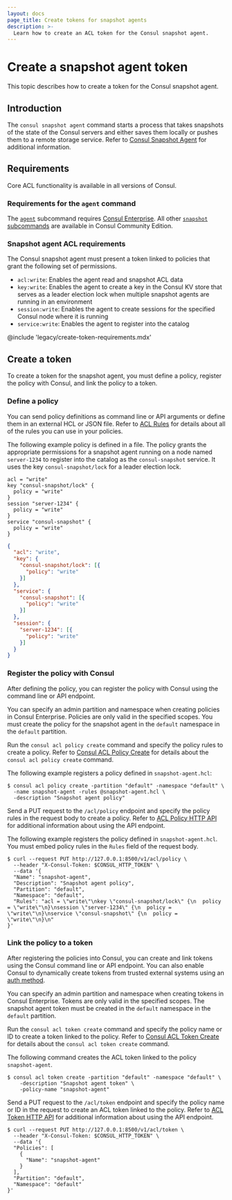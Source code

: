 ```yaml
---
layout: docs
page_title: Create tokens for snapshot agents
description: >-
  Learn how to create an ACL token for the Consul snapshot agent.
---
```


# Create a snapshot agent token

This topic describes how to create a token for the Consul snapshot agent.

<EnterpriseAlert />

## Introduction

The `consul snapshot agent` command starts a process that takes snapshots of the state of the Consul
servers and either saves them locally or pushes them to a remote storage service. Refer to [Consul Snapshot Agent](/consul/commands/snapshot/agent) for additional information.

## Requirements

Core ACL functionality is available in all versions of Consul.

### Requirements for the `agent` command

The [`agent`](/consul/commands/snapshot/agent) subcommand requires [Consul Enterprise](https://www.hashicorp.com/products/consul/). All other [`snapshot` subcommands](/consul/commands/snapshot) are available in Consul Community Edition.

### Snapshot agent ACL requirements

The Consul snapshot agent must present a token linked to policies that grant the following set of permissions.

* `acl:write`: Enables the agent read and snapshot ACL data
* `key:write`: Enables the agent to create a key in the Consul KV store that serves as a leader election lock when multiple snapshot agents are running in an environment
* `session:write`: Enables the agent to create sessions for the specified Consul node where it is running
* `service:write`: Enables the agent to register into the catalog

@include 'legacy/create-token-requirements.mdx'

## Create a token

To create a token for the snapshot agent, you must define a policy, register the policy with Consul, and link the policy to a token.

### Define a policy

You can send policy definitions as command line or API arguments or define them in an external HCL or JSON file. Refer to [ACL Rules](/consul/docs/secure-consul/acl/rules) for details about all of the rules you can use in your policies.

The following example policy is defined in a file. The policy grants the appropriate permissions for a snapshot agent running on a node named `server-1234` to register into the catalog as the `consul-snapshot` service. It uses the key `consul-snapshot/lock` for a leader election lock.

<CodeTabs>

```hcl
acl = "write"
key "consul-snapshot/lock" {
  policy = "write"
}
session "server-1234" {
  policy = "write"
}
service "consul-snapshot" {
  policy = "write"
}
```

```json
{
  "acl": "write",
  "key": {
    "consul-snapshot/lock": [{
      "policy": "write"
    }]
  },
  "service": {
    "consul-snapshot": [{
      "policy": "write"
    }]
  },
  "session": {
    "server-1234": [{
      "policy": "write"
    }]
  }
}
```

</CodeTabs>

### Register the policy with Consul

After defining the policy, you can register the policy with Consul using the command line or API endpoint.

You can specify an admin partition and namespace when creating policies in Consul Enterprise. Policies are only valid in the specified scopes. You must create the policy for the snapshot agent in the `default` namespace in the `default` partition.

<Tabs>

<Tab heading="CLI" group="CLI">

Run the `consul acl policy create` command and specify the policy rules to create a policy. Refer to [Consul ACL Policy Create](/consul/commands/acl/policy/create) for details about the `consul acl policy create` command.

The following example registers a policy defined in `snapshot-agent.hcl`:

```shell-session
$ consul acl policy create -partition "default" -namespace "default" \
  -name snapshot-agent -rules @snapshot-agent.hcl \
  -description "Snapshot agent policy"
```

</Tab>

<Tab heading="API" group="API">

Send a PUT request to the `/acl/policy` endpoint and specify the policy rules in the request body to create a policy. Refer to [ACL Policy HTTP API](/consul/api-docs/acl/policies) for additional information about using the API endpoint.

The following example registers the policy defined in `snapshot-agent.hcl`. You must embed policy rules in the `Rules` field of the request body.

```shell-session
$ curl --request PUT http://127.0.0.1:8500/v1/acl/policy \
  --header "X-Consul-Token: $CONSUL_HTTP_TOKEN" \
  --data '{
  "Name": "snapshot-agent",
  "Description": "Snapshot agent policy",
  "Partition": "default",
  "Namespace": "default",
  "Rules": "acl = \"write\"\nkey \"consul-snapshot/lock\" {\n  policy = \"write\"\n}\nsession \"server-1234\" {\n  policy = \"write\"\n}\nservice \"consul-snapshot\" {\n  policy = \"write\"\n}\n"
}'
```

</Tab>

</Tabs>

### Link the policy to a token

After registering the policies into Consul, you can create and link tokens using the Consul command line or API endpoint. You can also enable Consul to dynamically create tokens from trusted external systems using an [auth method](/consul/docs/secure-consul/acl/auth-methods).

You can specify an admin partition and namespace when creating tokens in Consul Enterprise. Tokens are only valid in the specified scopes. The snapshot agent token must be created in the `default` namespace in the `default` partition.

<Tabs>

<Tab heading="CLI" group="CLI">

Run the `consul acl token create` command and specify the policy name or ID to create a token linked to the policy. Refer to [Consul ACL Token Create](/consul/commands/acl/token/create) for details about the `consul acl token create` command.

The following command creates the ACL token linked to the policy `snapshot-agent`.

```shell-session
$ consul acl token create -partition "default" -namespace "default" \
    -description "Snapshot agent token" \
    -policy-name "snapshot-agent"
```

</Tab>

<Tab heading="API" group="API">

Send a PUT request to the `/acl/token` endpoint and specify the policy name or ID in the request to create an ACL token linked to the policy. Refer to [ACL Token HTTP API](/consul/api-docs/acl/tokens) for additional information about using the API endpoint.

```shell-session
$ curl --request PUT http://127.0.0.1:8500/v1/acl/token \
  --header "X-Consul-Token: $CONSUL_HTTP_TOKEN" \
  --data '{
  "Policies": [
    {
      "Name": "snapshot-agent"
    }
  ],
  "Partition": "default",
  "Namespace": "default"
}'
```

</Tab>

</Tabs>


